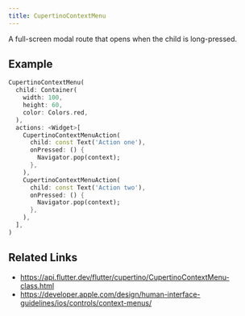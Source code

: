 ```yaml
---
title: CupertinoContextMenu
---
```


A full-screen modal route that opens when the child is long-pressed.

## Example

```dart liveslice=CupertinoContextMenu
CupertinoContextMenu(
  child: Container(
    width: 100,
    height: 60,
    color: Colors.red,
  ),
  actions: <Widget>[
    CupertinoContextMenuAction(
      child: const Text('Action one'),
      onPressed: () {
        Navigator.pop(context);
      },
    ),
    CupertinoContextMenuAction(
      child: const Text('Action two'),
      onPressed: () {
        Navigator.pop(context);
      },
    ),
  ],
)
```

## Related Links

- https://api.flutter.dev/flutter/cupertino/CupertinoContextMenu-class.html
- https://developer.apple.com/design/human-interface-guidelines/ios/controls/context-menus/
